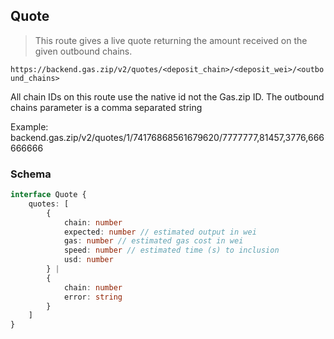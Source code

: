 
## Quote

> This route gives a live quote returning the amount received on the given outbound chains.

`https://backend.gas.zip/v2/quotes/<deposit_chain>/<deposit_wei>/<outbound_chains>`

<Callout type="note">
All chain IDs on this route use the native id not the Gas.zip ID.
</Callout>

<Callout type="info">
The outbound chains parameter is a comma separated string

Example: backend.gas.zip/v2/quotes/1/74176868561679620/7777777,81457,3776,666666666
</Callout>

### Schema

```ts
interface Quote {
    quotes: [
        {
            chain: number
            expected: number // estimated output in wei
            gas: number // estimated gas cost in wei
            speed: number // estimated time (s) to inclusion
            usd: number
        } | 
        {
            chain: number
            error: string
        }
    ]
}
```
